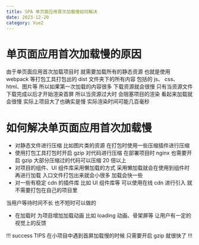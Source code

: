 ```yaml
---
title: SPA 单页面应用首次加载慢如何解决
date: 2023-12-20
category: Vue2
---
```


# 单页面应用首次加载慢的原因

由于单页面应用首次加载项目时 就需要加载所有的静态资源 也就是使用 webpack 等打包工具打包出的 dist 文件夹下的所有内容 包括的 js、 css、 html、图片等 所以如果第一次加载的内容很多 下载资源就会很慢 只有当资源文件下载完成以后才开始渲染首屏 所以当资源过大时 会阻塞项目的渲染 看起来加载就会很慢 实际上项目大了也确实是慢 实际渲染时间可能几百毫秒

# 如何解决单页面应用首次加载慢

-   对静态文件进行压缩 比如图片类的资源 在打包时使用一些压缩插件进行压缩
-   使用打包工具打包时开启 gzip 对代码进行压缩 在部署项目时 nginx 也需要开启 gzip 大部分压缩过的代码可以压缩 20 倍以上
-   对项目的组件、UI 组件库采用懒加载的方式 采用懒加载就会在使用到组件时再进行加载 入口文件打包出来就会小很多 加载会快一些
-   对一些有稳定 cdn 的插件库 比如 UI 组件库等 可以使用在线 cdn 进行引入 就不需要打包在自己的项目里

当用户等待时间不长 也不短时可以做的

-   在加载时 为项目增加加载动画 比如 loading 动画、骨架屏等 让用户有一定的视觉上的反馈

!!! success TIPS
在小项目中遇到首屏加载慢的时候 只需要开启 gzip 就很快了
!!!
